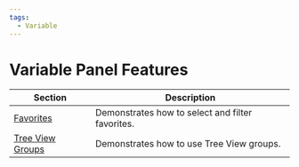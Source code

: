 ```yaml
---
tags:
  - Variable
---
```


# Variable Panel Features

| Section                       | Description                                      |
| ----------------------------- | ------------------------------------------------ |
| [Favorites](../favorites)     | Demonstrates how to select and filter favorites. |
| [Tree View Groups](../groups) | Demonstrates how to use Tree View groups.        |
